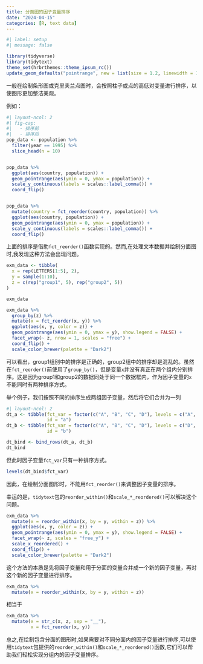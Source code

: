 ```yaml
---
title: 分面图的因子变量排序
date: "2024-04-15"
categories: [R, text data]
---
```


```r
#| label: setup
#| message: false

library(tidyverse)
library(tidytext)
theme_set(hrbrthemes::theme_ipsum_rc())
update_geom_defaults("pointrange", new = list(size = 1.2, linewidth = 1.5))
```

一般在绘制条形图或克里夫兰点图时，会按照柱子或点的高低对变量进行排序，以使图形更加整洁美观。

例如：

```r
#| layout-ncol: 2
#| fig-cap: 
#|   - 排序前
#|   - 排序后
pop_data <- population %>% 
  filter(year == 1995) %>% 
  slice_head(n = 10)


pop_data %>% 
  ggplot(aes(country, population)) +
  geom_pointrange(aes(ymin = 0, ymax = population)) +
  scale_y_continuous(labels = scales::label_comma()) +
  coord_flip() 


pop_data %>% 
  mutate(country = fct_reorder(country, population)) %>% 
  ggplot(aes(country, population)) +
  geom_pointrange(aes(ymin = 0, ymax = population)) +
  scale_y_continuous(labels = scales::label_comma()) +
  coord_flip()
```

上面的排序是借助`fct_reorder()`函数实现的。然而,在处理文本数据并绘制分面图时,我发现这种方法会出现问题。



```r
exm_data <- tibble(
  x = rep(LETTERS[1:5], 2),
  y = sample(1:10),
  z = c(rep("group1", 5), rep("group2", 5))
)

exm_data
```

```r
exm_data %>% 
  group_by(z) %>% 
  mutate(x = fct_reorder(x, y)) %>% 
  ggplot(aes(x, y, color = z)) +
  geom_pointrange(aes(ymin = 0, ymax = y), show.legend = FALSE) +
  facet_wrap(~ z, nrow = 1, scales = "free") +
  coord_flip() +
  scale_color_brewer(palette = "Dark2")
```

可以看出，group1组别中的排序是正确的，group2组中的排序却是混乱的。虽然在`fct_reorder()`前使用了`group_by()`，但是变量`x`并没有真正在两个组内分别排序。这是因为group1和group2的数据同处于同一个数据框内，作为因子变量的`x`不能同时有两种排序方式。

举个例子，我们按照不同的排序生成两组因子变量，然后将它们合并为一列

```r
#| layout-ncol: 2
dt_a <- tibble(fct_var = factor(c("A", "B", "C", "D"), levels = c("A", "B", "C", "D")),
               id = "a")
dt_b <- tibble(fct_var = factor(c("A", "B", "C", "D"), levels = c("D", "C", "B", "A")),
               id = "b")

dt_bind <- bind_rows(dt_a, dt_b)
dt_bind
```

但此时因子变量`fct_var`只有一种排序方式。

```r
levels(dt_bind$fct_var)
```

因此，在绘制分面图形时，不能用`fct_reorder()`来调整因子变量的排序。

幸运的是，`tidytext`包的`reorder_within()`和`scale_*_reordered()`可以解决这个问题。

```r
exm_data %>% 
  mutate(x = reorder_within(x, by = y, within = z)) %>% 
  ggplot(aes(x, y, color = z)) +
  geom_pointrange(aes(ymin = 0, ymax = y), show.legend = FALSE) +
  facet_wrap(~ z, scales = "free_y") +
  scale_x_reordered() +
  coord_flip() +
  scale_color_brewer(palette = "Dark2")
```

这个方法的本质是先将因子变量和用于分面的变量合并成一个新的因子变量，再对这个新的因子变量进行排序。

```r
exm_data %>% 
  mutate(x = reorder_within(x, by = y, within = z))
```

相当于

```r
exm_data %>% 
  mutate(x = str_c(x, z, sep = "__"),
         x = fct_reorder(x, y))
```


总之,在绘制包含分面的图形时,如果需要对不同分面内的因子变量进行排序,可以使用`tidytext`包提供的`reorder_within()`和`scale_*_reordered()`函数,它们可以帮助我们轻松实现分组内的因子变量排序。